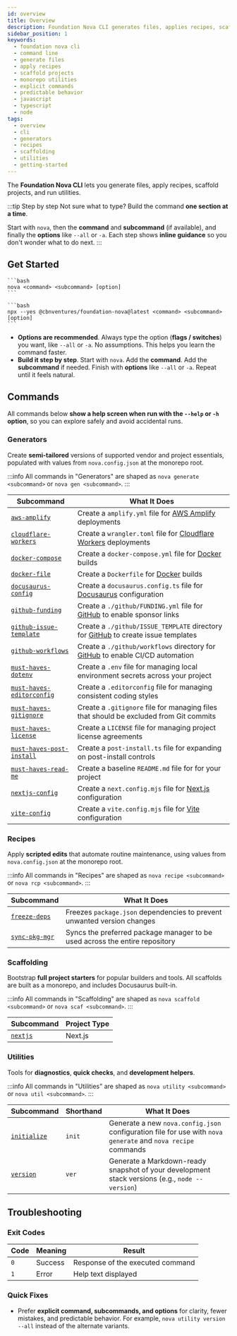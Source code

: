 ```yaml
---
id: overview
title: Overview
description: Foundation Nova CLI generates files, applies recipes, scaffolds projects, and runs utilities with explicit commands and predictable behavior.
sidebar_position: 1
keywords:
  - foundation nova cli
  - command line
  - generate files
  - apply recipes
  - scaffold projects
  - monorepo utilities
  - explicit commands
  - predictable behavior
  - javascript
  - typescript
  - node
tags:
  - overview
  - cli
  - generators
  - recipes
  - scaffolding
  - utilities
  - getting-started
---
```



The **Foundation Nova CLI** lets you generate files, apply recipes, scaffold projects, and run utilities.

:::tip Step by step
Not sure what to type? Build the command **one section at a time**.

Start with `nova`, then the **command** and **subcommand** (if available), and finally the **options** like `--all` or `-a`. Each step shows **inline guidance** so you don't wonder what to do next.
:::

## Get Started

<Tabs groupId="install-state">
  <TabItem value="nova" label="nova (installed)" default>

    ```bash
    nova <command> <subcommand> [option]
    ```

  </TabItem>
  <TabItem value="npx" label="npx (no install)">

    ```bash
    npx --yes @cbnventures/foundation-nova@latest <command> <subcommand> [option]
    ```

  </TabItem>
</Tabs>

- **Options are recommended**. Always type the option (**flags / switches**) you want, like `--all` or `-a`. No assumptions. This helps you learn the command faster.
- **Build it step by step**. Start with `nova`. Add the **command**. Add the **subcommand** if needed. Finish with **options** like `--all` or `-a`. Repeat until it feels natural.

## Commands

All commands below **show a help screen when run with the `--help` or `-h` option**, so you can explore safely and avoid accidental runs.

### Generators

Create **semi-tailored** versions of supported vendor and project essentials, populated with values from `nova.config.json` at the monorepo root.

:::info
All commands in "Generators" are shaped as `nova generate <subcommand>` or `nova gen <subcommand>`.
:::

| Subcommand                                                                | What It Does                                                                                                                 |
|---------------------------------------------------------------------------|------------------------------------------------------------------------------------------------------------------------------|
| [`aws-amplify`](/docs/cli/generators/aws/amplify)                         | Create a `amplify.yml` file for [AWS Amplify](https://aws.amazon.com/amplify/) deployments                                   |
| [`cloudflare-workers`](/docs/cli/generators/cloudflare/workers)           | Create a `wrangler.toml` file for [Cloudflare Workers](https://workers.cloudflare.com/) deployments                          |
| [`docker-compose`](/docs/cli/generators/docker/compose)                   | Create a `docker-compose.yml` file for [Docker](https://docs.docker.com/compose/) builds                                     |
| [`docker-file`](/docs/cli/generators/docker/file)                         | Create a `Dockerfile` for [Docker](https://docs.docker.com/reference/dockerfile/) builds                                     |
| [`docusaurus-config`](/docs/cli/generators/docusaurus/config)             | Create a `docusaurus.config.ts` file for [Docusaurus](https://docusaurus.io/) configuration                                  |
| [`github-funding`](/docs/cli/generators/github/funding)                   | Create a `./github/FUNDING.yml` file for [GitHub](https://github.com/) to enable sponsor links                               |
| [`github-issue-template`](/docs/cli/generators/github/issue-template)     | Create a `./github/ISSUE_TEMPLATE` directory for [GitHub](https://github.com/) to create issue templates                     |
| [`github-workflows`](/docs/cli/generators/github/workflows)               | Create a `./github/workflows` directory for [GitHub](https://github.com/) to enable CI/CD automation                         |
| [`must-haves-dotenv`](/docs/cli/generators/must-haves/dotenv)             | Create a `.env` file for managing local environment secrets across your project                                              |
| [`must-haves-editorconfig`](/docs/cli/generators/must-haves/editorconfig) | Create a `.editorconfig` file for managing consistent coding styles                                                          |
| [`must-haves-gitignore`](/docs/cli/generators/must-haves/gitignore)       | Create a `.gitignore` file for managing files that should be excluded from Git commits                                       |
| [`must-haves-license`](/docs/cli/generators/must-haves/license)           | Create a `LICENSE` file for managing project license agreements                                                              |
| [`must-haves-post-install`](/docs/cli/generators/must-haves/post-install) | Create a `post-install.ts` file for expanding on post-install controls                                                       |
| [`must-haves-read-me`](/docs/cli/generators/must-haves/read-me)           | Create a baseline `README.md` file for for your project                                                                      |
| [`nextjs-config`](/docs/cli/generators/nextjs/config)                     | Create a `next.config.mjs` file for [Next.js](https://nextjs.org/docs/app/api-reference/config/next-config-js) configuration |
| [`vite-config`](/docs/cli/generators/vite/config)                         | Create a `vite.config.mjs` file for [Vite](https://vite.dev/config/) configuration                                           |

### Recipes

Apply **scripted edits** that automate routine maintenance, using values from `nova.config.json` at the monorepo root.

:::info
All commands in "Recipes" are shaped as `nova recipe <subcommand>` or `nova rcp <subcommand>`.
:::

| Subcommand                                       | What It Does                                                                |
|--------------------------------------------------|-----------------------------------------------------------------------------|
| [`freeze-deps`](/docs/cli/recipes/freeze-deps)   | Freezes `package.json` dependencies to prevent unwanted version changes     |
| [`sync-pkg-mgr`](/docs/cli/recipes/sync-pkg-mgr) | Syncs the preferred package manager to be used across the entire repository |

### Scaffolding

Bootstrap **full project starters** for popular builders and tools. All scaffolds are built as a monorepo, and includes Docusaurus built-in.

:::info
All commands in "Scaffolding" are shaped as `nova scaffold <subcommand>` or `nova scaf <subcommand>`.
:::

| Subcommand                               | Project Type |
|------------------------------------------|--------------|
| [`nextjs`](/docs/cli/scaffolding/nextjs) | Next.js      |

### Utilities

Tools for **diagnostics**, **quick checks**, and **development helpers**.

:::info
All commands in "Utilities" are shaped as `nova utility <subcommand>` or `nova util <subcommand>`.
:::

| Subcommand                                     | Shorthand | What It Does                                                                                                 |
|------------------------------------------------|-----------|--------------------------------------------------------------------------------------------------------------|
| [`initialize`](/docs/cli/utilities/initialize) | `init`    | Generate a new `nova.config.json` configuration file for use with `nova generate` and `nova recipe` commands |
| [`version`](/docs/cli/utilities/version)       | `ver`     | Generate a Markdown-ready snapshot of your development stack versions (e.g., `node --version`)               |

## Troubleshooting

### Exit Codes

| Code | Meaning | Result                           |
|------|---------|----------------------------------|
| `0`  | Success | Response of the executed command |
| `1`  | Error   | Help text displayed              |

### Quick Fixes
- Prefer **explicit command, subcommands, and options** for clarity, fewer mistakes, and predictable behavior. For example, `nova utility version --all` instead of the alternate variants.
